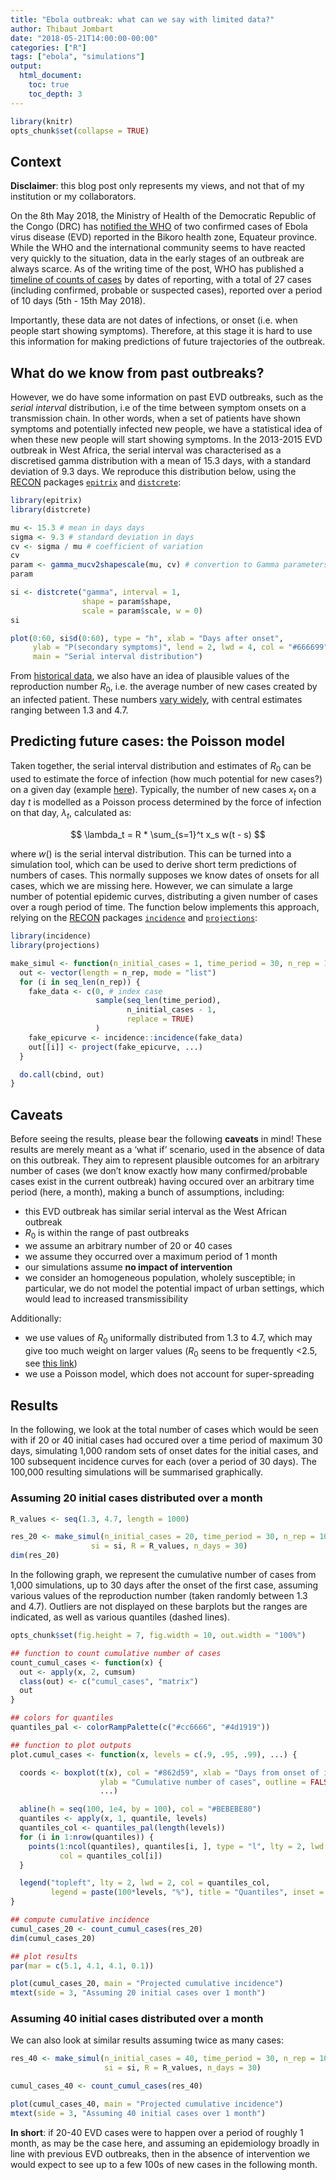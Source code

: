 ```yaml
---
title: "Ebola outbreak: what can we say with limited data?"
author: Thibaut Jombart
date: "2018-05-21T14:00:00-00:00"
categories: ["R"]
tags: ["ebola", "simulations"]
output:
  html_document:
    toc: true
    toc_depth: 3
---
```


	
```r

library(knitr)
opts_chunk$set(collapse = TRUE)

```

## Context

**Disclaimer**: this blog post only represents my views, and not that of my
  institution or my collaborators.
  

On the 8th May 2018, the Ministry of Health of the Democratic Republic of the
Congo (DRC) has
[notified the WHO](http://www.who.int/csr/don/10-may-2018-ebola-drc/en/) of two
confirmed cases of Ebola virus disease (EVD) reported in the Bikoro health zone,
Equateur province. While the WHO and the international community seems to have
reacted very quickly to the situation, data in the early stages of an outbreak
are always scarce. As of the writing time of the post, WHO has published a
[timeline of counts of cases](http://www.who.int/csr/don/17-may-2018-ebola-drc/en/)
by dates of reporting, with a total of 27 cases (including confirmed, probable
or suspected cases), reported over a period of 10 days (5th - 15th May 2018).


Importantly, these data are not dates of infections, or onset (i.e. when people
start showing symptoms). Therefore, at this stage it is hard to use this
information for making predictions of future trajectories of the outbreak. 



## What do we know from past outbreaks?

However, we do have some information on past EVD outbreaks, such as the *serial
interval* distribution, i.e of the time between symptom onsets on a transmission
chain. In other words, when a set of patients have shown symptoms and
potentially infected new people, we have a statistical idea of when these new
people will start showing symptoms. In the 2013-2015 EVD outbreak in West
Africa, the serial interval was characterised as a discretised gamma
distribution with a mean of 15.3 days, with a standard deviation of 9.3 days.
We reproduce this distribution below, using the
[RECON](http://www.repidemicsconsortium.org/) packages
[`epitrix`](http://www.repidemicsconsortium.org/epitrix/) and
[`distcrete`](http://www.repidemicsconsortium.org/distcrete/):


```r
library(epitrix)
library(distcrete)

mu <- 15.3 # mean in days days
sigma <- 9.3 # standard deviation in days
cv <- sigma / mu # coefficient of variation
cv
param <- gamma_mucv2shapescale(mu, cv) # convertion to Gamma parameters
param

si <- distcrete("gamma", interval = 1,
                shape = param$shape,
                scale = param$scale, w = 0)
si

plot(0:60, si$d(0:60), type = "h", xlab = "Days after onset",
     ylab = "P(secondary symptoms)", lend = 2, lwd = 4, col = "#666699",
     main = "Serial interval distribution")

```

From [historical data](https://www.nature.com/articles/sdata201519/), we also
have an idea of plausible values of the reproduction number $R_0$, i.e. the
average number of new cases created by an infected patient. These numbers
[vary widely](https://www.nature.com/articles/sdata201519/tables/3), with
central estimates ranging between 1.3 and 4.7.



## Predicting future cases: the Poisson model

Taken together, the serial interval distribution and estimates of $R_0$ can be
used to estimate the force of infection (how much potential for new cases?) on a
given day (example
[here](https://academic.oup.com/aje/article/178/9/1505/89262)). Typically, the
number of new cases $x_t$ on a day $t$ is modelled as a Poisson process determined
by the force of infection on that day, $\lambda_t$, calculated as: 

$$
\lambda_t = R * \sum_{s=1}^t x_s w(t - s)
$$

where $w()$ is the serial interval distribution. This can be turned into a
simulation tool, which can be used to derive short term predictions of numbers
of cases. This normally supposes we know dates of onsets for all cases, which we
are missing here. However, we can simulate a large number of potential epidemic
curves, distributing a given number of cases over a rough period of time. The
function below implements this approach, relying on the
[RECON](http://www.repidemicsconsortium.org/) packages
[`incidence`](http://www.repidemicsconsortium.org/incidence) and
[`projections`](http://www.repidemicsconsortium.org/projections):

```r
library(incidence)
library(projections)

make_simul <- function(n_initial_cases = 1, time_period = 30, n_rep = 100, ...) {
  out <- vector(length = n_rep, mode = "list")
  for (i in seq_len(n_rep)) {
    fake_data <- c(0, # index case
                   sample(seq_len(time_period),
                          n_initial_cases - 1,
                          replace = TRUE)
                   )
    fake_epicurve <- incidence::incidence(fake_data)
    out[[i]] <- project(fake_epicurve, ...)
  }

  do.call(cbind, out)
}

```


## Caveats

Before seeing the results, please bear the following **caveats** in mind! These
results are merely meant as a 'what if' scenario, used in the absence of data on
this outbreak. They aim to represent plausible outcomes for an arbitrary number
of cases (we don't know exactly how many confirmed/probable cases exist in the
current outbreak) having occured over an arbitrary time period (here, a month),
making a bunch of assumptions, including:

- this EVD outbreak has similar serial interval as the West African outbreak 
- $R_0$ is within the range of past outbreaks
- we assume an arbitrary number of 20 or 40 cases
- we assume they occurred over a maximum period of 1 month
- our simulations assume **no impact of intervention**
- we consider an homogeneous population, wholely susceptible; in particular, we
  do not model the potential impact of urban settings, which would lead to
  increased transmissibility

Additionally:

- we use values of $R_0$ uniformally distributed from 1.3 to 4.7, which may give
  too much weight on larger values ($R_0$ seens to be frequently <2.5, see
  [this link](https://www.nature.com/articles/sdata201519/tables/3))
- we use a Poisson model, which does not account for super-spreading

 

## Results

In the following, we look at the total number of cases which would be seen with
if 20 or 40 initial cases had occured over a time period of maximum 30 days,
simulating 1,000 random sets of onset dates for the initial cases, and 100
subsequent incidence curves for each (over a period of 30 days). The 100,000
resulting simulations will be summarised graphically.


### Assuming 20 initial cases distributed over a month

```r
R_values <- seq(1.3, 4.7, length = 1000)

res_20 <- make_simul(n_initial_cases = 20, time_period = 30, n_rep = 1000,
                  si = si, R = R_values, n_days = 30)
dim(res_20)

```

In the following graph, we represent the cumulative number of cases from 1,000
simulations, up to 30 days after the onset of the first case, assuming various
values of the reproduction number (taken randomly between 1.3 and 4.7). Outliers
are not displayed on these barplots but the ranges are indicated, as well as
various quantiles (dashed lines).

```r
opts_chunk$set(fig.height = 7, fig.width = 10, out.width = "100%")
```

```r

## function to count cumulative number of cases
count_cumul_cases <- function(x) {
  out <- apply(x, 2, cumsum)
  class(out) <- c("cumul_cases", "matrix")
  out
}

## colors for quantiles
quantiles_pal <- colorRampPalette(c("#cc6666", "#4d1919"))

## function to plot outputs
plot.cumul_cases <- function(x, levels = c(.9, .95, .99), ...) {

  coords <- boxplot(t(x), col = "#862d59", xlab = "Days from onset of index case",
                    ylab = "Cumulative number of cases", outline = FALSE, range = Inf,
                    ...)

  abline(h = seq(100, 1e4, by = 100), col = "#BEBEBE80")
  quantiles <- apply(x, 1, quantile, levels)
  quantiles_col <- quantiles_pal(length(levels))
  for (i in 1:nrow(quantiles)) {
    points(1:ncol(quantiles), quantiles[i, ], type = "l", lty = 2, lwd = 2,
           col = quantiles_col[i])
  }

  legend("topleft", lty = 2, lwd = 2, col = quantiles_col,
         legend = paste(100*levels, "%"), title = "Quantiles", inset = .02)
}

## compute cumulative incidence
cumul_cases_20 <- count_cumul_cases(res_20)
dim(cumul_cases_20)

## plot results
par(mar = c(5.1, 4.1, 4.1, 0.1))

plot(cumul_cases_20, main = "Projected cumulative incidence")
mtext(side = 3, "Assuming 20 initial cases over 1 month")

```


### Assuming 40 initial cases distributed over a month

We can also look at similar results assuming twice as many cases:


```r

res_40 <- make_simul(n_initial_cases = 40, time_period = 30, n_rep = 1000,
                     si = si, R = R_values, n_days = 30)

cumul_cases_40 <- count_cumul_cases(res_40)

plot(cumul_cases_40, main = "Projected cumulative incidence")
mtext(side = 3, "Assuming 40 initial cases over 1 month")


```

**In short**: if 20-40 EVD cases were to happen over a period of roughly 1
  month, as may be the case here, and assuming an epidemiology broadly in line
  with previous EVD outbreaks, then in the absence of intervention we would
  expect to see up to a few 100s of new cases in the following month.

<br>
<br>
